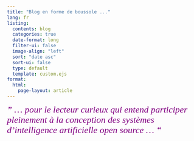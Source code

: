 ```yaml
---
title: "Blog en forme de boussole ..."
lang: fr
listing:
  contents: blog
  categories: true
  date-format: long
  filter-ui: false
  image-align: "left"
  sort: "date asc"
  sort-ui: false
  type: default
  template: custom.ejs
format: 
  html:
    page-layout: article
---
```


[*" ... pour le lecteur curieux qui entend participer pleinement à la conception des systèmes d'intelligence artificielle open source ... "*]{style="color: purple;font-family: 'Homemade Apple', cursive;font-size: 24px"}

\
